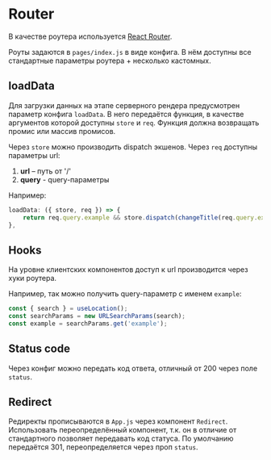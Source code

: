 
<Meta title="Styleguide / Router" />

# Router

В качестве роутера используется [React Router](https://reacttraining.com/react-router/web/guides/quick-start).

Роуты задаются в `pages/index.js` в виде конфига. В нём доступны все стандартные параметры роутера + несколько кастомных.

## loadData

Для загрузки данных на этапе серверного рендера предусмотрен параметр конфига `loadData`. В него передаётся функция, в качестве аргументов которой доступны `store` и `req`. Функция должна возвращать промис или массив промисов.

Через `store` можно производить dispatch экшенов. Через `req` доступны параметры url:

1. **url** – путь от '/'
1. **query** - query-параметры

Например:

```js
loadData: ({ store, req }) => {
    return req.query.example && store.dispatch(changeTitle(req.query.example));
},
```

## Hooks

На уровне клиентских компонентов доступ к url производится через хуки роутера.

Например, так можно получить query-параметр с именем `example`:

```js
const { search } = useLocation();
const searchParams = new URLSearchParams(search);
const example = searchParams.get('example');
```

## Status code

Через конфиг можно передать код ответа, отличный от 200 через поле `status`.

## Redirect

Редиректы прописываются в `App.js` через компонент `Redirect`. Использовать переопределённый компонент, т.к. он в отличие от стандартного позволяет передавать код статуса. По умолчанию передаётся 301, переопределяется через проп `status`.
